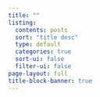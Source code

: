 ```yaml
---
title: ""
listing:
  contents: posts
  sort: "title desc"
  type: default
  categories: true
  sort-ui: false
  filter-ui: false
page-layout: full
title-block-banner: true
---
```



